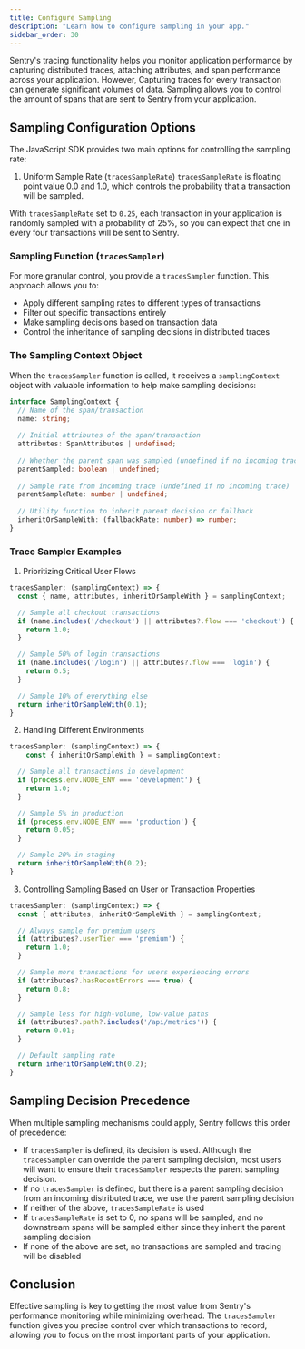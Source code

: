 ```yaml
---
title: Configure Sampling
description: "Learn how to configure sampling in your app."
sidebar_order: 30
---
```


Sentry's tracing functionality helps you monitor application performance by capturing distributed traces, attaching attributes, and span performance across your application. However, Capturing traces for every transaction can generate significant volumes of data. Sampling allows you to control the amount of spans that are sent to Sentry from your application.

## Sampling Configuration Options

The JavaScript SDK provides two main options for controlling the sampling rate:

1. Uniform Sample Rate (`tracesSampleRate`)
`tracesSampleRate` is floating point value 0.0 and 1.0, which controls the probability that a transaction will be sampled.

<PlatformContent includePath="/tracing/sample-rate" />

With `tracesSampleRate` set to `0.25`, each transaction in your application is randomly sampled with a probability of 25%, so you can expect that one in every four transactions will be sent to Sentry.

### Sampling Function (`tracesSampler`)

For more granular control, you provide a `tracesSampler` function. This approach allows you to:

- Apply different sampling rates to different types of transactions
- Filter out specific transactions entirely
- Make sampling decisions based on transaction data
- Control the inheritance of sampling decisions in distributed traces

<PlatformContent includePath="/tracing/trace-sampler" />

### The Sampling Context Object

When the `tracesSampler` function is called, it receives a `samplingContext` object with valuable information to help make sampling decisions:

```typescript
interface SamplingContext {
  // Name of the span/transaction
  name: string;
  
  // Initial attributes of the span/transaction
  attributes: SpanAttributes | undefined;
  
  // Whether the parent span was sampled (undefined if no incoming trace)
  parentSampled: boolean | undefined;
  
  // Sample rate from incoming trace (undefined if no incoming trace)
  parentSampleRate: number | undefined;
  
  // Utility function to inherit parent decision or fallback
  inheritOrSampleWith: (fallbackRate: number) => number;
}
```

### Trace Sampler Examples

1. Prioritizing Critical User Flows

```javascript
tracesSampler: (samplingContext) => {
  const { name, attributes, inheritOrSampleWith } = samplingContext;

  // Sample all checkout transactions
  if (name.includes('/checkout') || attributes?.flow === 'checkout') {
    return 1.0;
  }

  // Sample 50% of login transactions
  if (name.includes('/login') || attributes?.flow === 'login') {
    return 0.5;
  }

  // Sample 10% of everything else
  return inheritOrSampleWith(0.1);
}
```

2. Handling Different Environments

```javascript
tracesSampler: (samplingContext) => {
    const { inheritOrSampleWith } = samplingContext;

  // Sample all transactions in development
  if (process.env.NODE_ENV === 'development') {
    return 1.0;
  }

  // Sample 5% in production
  if (process.env.NODE_ENV === 'production') {
    return 0.05;
  }

  // Sample 20% in staging
  return inheritOrSampleWith(0.2);
}
```

3. Controlling Sampling Based on User or Transaction Properties

```javascript
tracesSampler: (samplingContext) => {
  const { attributes, inheritOrSampleWith } = samplingContext;

  // Always sample for premium users
  if (attributes?.userTier === 'premium') {
    return 1.0;
  }

  // Sample more transactions for users experiencing errors
  if (attributes?.hasRecentErrors === true) {
    return 0.8;
  }

  // Sample less for high-volume, low-value paths
  if (attributes?.path?.includes('/api/metrics')) {
    return 0.01;
  }

  // Default sampling rate
  return inheritOrSampleWith(0.2);
}
```

## Sampling Decision Precedence

When multiple sampling mechanisms could apply, Sentry follows this order of precedence:

- If `tracesSampler` is defined, its decision is used. Although the `tracesSampler` can override the parent sampling decision, most users will want to ensure their `tracesSampler` respects the parent sampling decision. 
- If no `tracesSampler` is defined, but there is a parent sampling decision from an incoming distributed trace, we use the parent sampling decision
- If neither of the above, `tracesSampleRate` is used
- If `tracesSampleRate` is set to 0, no spans will be sampled, and no downstream spans will be sampled either since they inherit the parent sampling decision
- If none of the above are set, no transactions are sampled and tracing will be disabled

## Conclusion

Effective sampling is key to getting the most value from Sentry's performance monitoring while minimizing overhead. The `tracesSampler` function gives you precise control over which transactions to record, allowing you to focus on the most important parts of your application.

